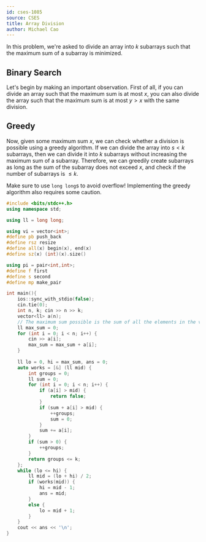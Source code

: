 ---
id: cses-1085
source: CSES
title: Array Division
author: Michael Cao
---

In this problem, we're asked to divide an array into $k$ subarrays such that the
maximum sum of a subarray is minimized.

## Binary Search

Let's begin by making an important observation. First of all, if you can divide
an array such that the maximum sum is at most $x$, you can also divide the array
such that the maximum sum is at most $y > x$ with the same division.

## Greedy

Now, given some maximum sum $x$, we can check whether a division is possible
using a greedy algorithm. If we can divide the array into $s < k$ subarrays,
then we can divide it into $k$ subarrays without increasing the maximum sum of a
subarray. Therefore, we can greedily create subarrays as long as the sum of the
subarray does not exceed $x$, and check if the number of subarrays is $\leq k$.

<Warning>

Make sure to use `long long`s to avoid overflow! Implementing the greedy
algorithm also requires some caution.

</Warning>

```cpp
#include <bits/stdc++.h>
using namespace std;

using ll = long long;

using vi = vector<int>;
#define pb push_back
#define rsz resize
#define all(x) begin(x), end(x)
#define sz(x) (int)(x).size()

using pi = pair<int,int>;
#define f first
#define s second
#define mp make_pair

int main(){
	ios::sync_with_stdio(false);
	cin.tie(0);
	int n, k; cin >> n >> k;
	vector<ll> a(n);
	// The maximum sum possible is the sum of all the elements in the vector.
	ll max_sum = 0;
	for (int i = 0; i < n; i++) {
		cin >> a[i];
		max_sum = max_sum + a[i];
	}
	
	ll lo = 0, hi = max_sum, ans = 0;
	auto works = [&] (ll mid) {
		int groups = 0;
		ll sum = 0;
		for (int i = 0; i < n; i++) {
			if (a[i] > mid) {
				return false;
			}
			if (sum + a[i] > mid) {
				++groups;
				sum = 0;
			}
			sum += a[i];
		}
		if (sum > 0) {
			++groups;
		}
		return groups <= k;
	};
	while (lo <= hi) {
		ll mid = (lo + hi) / 2;
		if (works(mid)) {
			hi = mid - 1;
			ans = mid;
		}
		else {
			lo = mid + 1;
		}
	}
	cout << ans << '\n';
}
```
